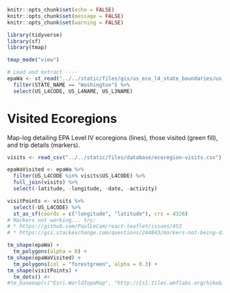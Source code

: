 ```r
knitr::opts_chunk$set(echo = FALSE)
knitr::opts_chunk$set(message = FALSE)
knitr::opts_chunk$set(warning = FALSE)
```

```r
library(tidyverse)
library(sf)
library(tmap)

tmap_mode("view")

# Load and extract ----
epaWa <- st_read("../../static/files/gis/us_eco_l4_state_boundaries/us_eco_l4.shp") %>% 
  filter(STATE_NAME == "Washington") %>% 
  select(US_L4CODE, US_L4NAME, US_L3NAME)
```

# Visited Ecoregions

Map-log detailing EPA Level IV ecoregions (lines), those visited (green fill), and trip details (markers).

```r
visits <- read_csv("../../static/files/database/ecoregion-visits.csv")

epaWaVisited <- epaWa %>% 
  filter(US_L4CODE %in% visits$US_L4CODE) %>% 
  full_join(visits) %>% 
  select(-latitude, -longitude, -date, -activity)

visitPoints <- visits %>% 
  select(-US_L4CODE) %>% 
  st_as_sf(coords = c("longitude", "latitude"), crs = 4326)
# Markers not working... try:
# * https://github.com/PaulLeCam/react-leaflet/issues/453
# * https://gis.stackexchange.com/questions/244843/markers-not-being-displayed-on-the-map

tm_shape(epaWa) +
  tm_polygons(alpha = 0) +
tm_shape(epaWaVisited) +
  tm_polygons(col = "forestgreen", alpha = 0.3) +
tm_shape(visitPoints) +
  tm_dots() #+
#tm_basemap(c("Esri.WorldTopoMap", "http://{s}.tiles.wmflabs.org/hikebike/{z}/{x}/{y}.png", "OpenStreetMap"))

```
